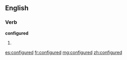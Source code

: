 ==English==

===Verb===
'''configured'''

# {{past of|[[configure]]}}

[[es:configured]]
[[fr:configured]]
[[mg:configured]]
[[zh:configured]]